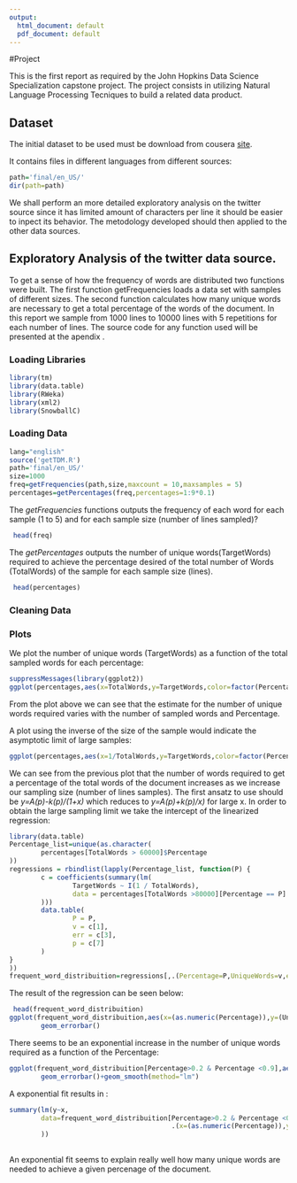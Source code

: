 ```yaml
---
output:
  html_document: default
  pdf_document: default
---
```

#Project

This is the first report as required by the John Hopkins Data Science Specialization capstone project. The project consists in utilizing Natural Language Processing Tecniques to build a related data product. 

## Dataset
The initial dataset to be used must be download from cousera [site](
https://d396qusza40orc.cloudfront.net/dsscapstone/dataset/Coursera-SwiftKey.zip).

It contains files in different languages from different sources:
```r
path='final/en_US/'
dir(path=path)
```
We shall perform an more detailed exploratory analysis on the twitter source since it has limited amount of characters per line it should be easier to inpect its behavior. The metodology developed should then applied to the other data sources.

## Exploratory Analysis of the twitter data source.

To get a sense of how the frequency of words are distributed two functions were built.
The first function getFrequencies loads a data set with samples of different sizes. 
The second function calculates how many unique words are necessary to get a total percentage of the words of the document.
In this report we sample from 1000 lines to 10000 lines with 5 repetitions for each number of lines.
The source code for any function used will be presented at the apendix .

### Loading Libraries
```r
library(tm)
library(data.table)
library(RWeka)
library(xml2)
library(SnowballC)  
```

### Loading Data
```r
lang="english"
source('getTDM.R')
path='final/en_US/'
size=1000
freq=getFrequencies(path,size,maxcount = 10,maxsamples = 5)
percentages=getPercentages(freq,percentages=1:9*0.1)
```
The *getFrequencies* functions outputs the frequency of each word for each sample (1 to 5) and for each sample size (number of lines sampled)?
```r
 head(freq)
```
The *getPercentages* outputs the number of unique words(TargetWords) 
required to achieve the percentage desired of the total number of Words (TotalWords) of the sample for each sample size (lines). 
```r
 head(percentages)
```
### Cleaning Data


### Plots

We plot the number of unique words (TargetWords) as a function of the total sampled words for each percentage:
```r
suppressMessages(library(ggplot2))
ggplot(percentages,aes(x=TotalWords,y=TargetWords,color=factor(Percentage)))+geom_point()
```

From the plot above we can see that the estimate for the number of unique words required varies with the number of sampled words and Percentage. 

A plot using the inverse of the size of the sample would indicate the asymptotic limit of large samples:
```r
ggplot(percentages,aes(x=1/TotalWords,y=TargetWords,color=factor(Percentage)))+geom_point()
```

We can see from the previous plot that the number of words required to get a percentage of the total words of the document increases as we increase our sampling size (number of lines samples).
The first ansatz to use should be *y=A(p)-k(p)/(1+x)* which reduces to 
*y=A(p)+k(p)/x)* for large x. 
In order to obtain the large sampling limit we take the intercept of the linearized regression:

```r
library(data.table)
Percentage_list=unique(as.character(
        percentages[TotalWords > 60000]$Percentage
))
regressions = rbindlist(lapply(Percentage_list, function(P) {
        c = coefficients(summary(lm(
                TargetWords ~ I(1 / TotalWords),
                data = percentages[TotalWords >80000][Percentage == P]
        )))
        data.table(
                P = P,
                v = c[1],
                err = c[3],
                p = c[7]
        )
}
))
frequent_word_distribuition=regressions[,.(Percentage=P,UniqueWords=v,error=err,p)]
```

The result of the regression can be seen below:
```r
 head(frequent_word_distribuition)
ggplot(frequent_word_distribuition,aes(x=(as.numeric(Percentage)),y=(UniqueWords),ymin=(UniqueWords-error),ymax=(UniqueWords+error)))+geom_point()+
        geom_errorbar()
```

There seems to be an exponential increase in the number of unique words required as a function of the Percentage:

``` r
ggplot(frequent_word_distribuition[Percentage>0.2 & Percentage <0.9],aes(x=(as.numeric(Percentage)),y=log(UniqueWords),ymin=log(UniqueWords-error),ymax=log(UniqueWords+error)))+geom_point()+
        geom_errorbar()+geom_smooth(method="lm")
```

A  exponential fit results in :
``` r
summary(lm(y~x,
        data=frequent_word_distribuition[Percentage>0.2 & Percentage <0.9,
                                         .(x=(as.numeric(Percentage)),y=log(UniqueWords))]
        ))
                                      
```

An exponential fit seems to explain really well how many unique words are needed to achieve a given percenage of the document.